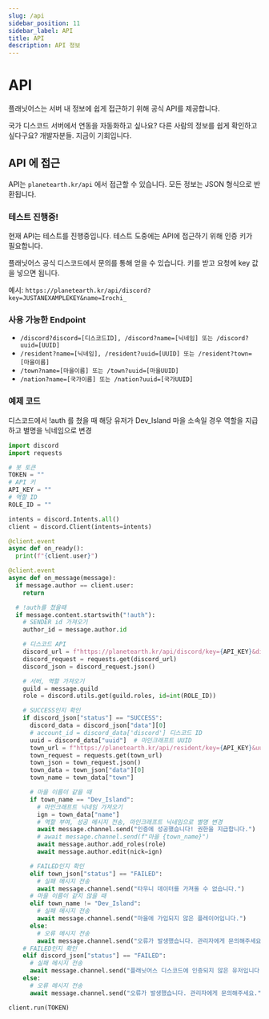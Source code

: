 ```yaml
---
slug: /api
sidebar_position: 11
sidebar_label: API
title: API
description: API 정보
---
```

# API
플래닛어스는 서버 내 정보에 쉽게 접근하기 위해 공식 API를 제공합니다.

국가 디스코드 서버에서 연동을 자동화하고 싶나요? 다른 사람의 정보를 쉽게 확인하고 싶다구요? 개발자분들. 지금이 기회입니다.
## API 에 접근
API는 `planetearth.kr/api` 에서 접근할 수 있습니다. 모든 정보는 JSON 형식으로 반환됩니다.

### 테스트 진행중!
현재 API는 테스트를 진행중입니다. 테스트 도중에는 API에 접근하기 위해 인증 키가 필요합니다.

플래닛어스 공식 디스코드에서 문의를 통해 얻을 수 있습니다. 키를 받고 요청에 key 값을 넣으면 됩니다.

예시: `https://planetearth.kr/api/discord?key=JUSTANEXAMPLEKEY&name=Irochi_`

### 사용 가능한 Endpoint
* `/discord?discord=[디스코드ID], /discord?name=[닉네임] 또는 /discord?uuid=[UUID]`
* `/resident?name=[닉네임], /resident?uuid=[UUID] 또는 /resident?town=[마을이름]`
* `/town?name=[마을이름] 또는 /town?uuid=[마을UUID]`
* `/nation?name=[국가이름] 또는 /nation?uuid=[국가UUID]`

### 예제 코드
디스코드에서 !auth 를 쳤을 때 해당 유저가 Dev_Island 마을 소속일 경우 역할을 지급하고 별명을 닉네임으로 변경
```py
import discord
import requests

# 봇 토큰
TOKEN = ""
# API 키
API_KEY = ""
# 역할 ID
ROLE_ID = ""

intents = discord.Intents.all()
client = discord.Client(intents=intents)

@client.event
async def on_ready():
  print(f"{client.user}")

@client.event
async def on_message(message):
  if message.author == client.user:
    return

  # !auth를 쳤을때
  if message.content.startswith("!auth"):
    # SENDER id 가져오기
    author_id = message.author.id

    # 디스코드 API
    discord_url = f"https://planetearth.kr/api/discord/key={API_KEY}&discord={author_id}"
    discord_request = requests.get(discord_url)
    discord_json = discord_request.json()

    # 서버, 역할 가져오기
    guild = message.guild
    role = discord.utils.get(guild.roles, id=int(ROLE_ID))

    # SUCCESS인지 확인
    if discord_json["status"] == "SUCCESS":
      discord_data = discord_json["data"][0]
      # account_id = discord_data['discord'] 디스코드 ID
      uuid = discord_data["uuid"]  # 마인크래프트 UUID
      town_url = f"https://planetearth.kr/api/resident/key={API_KEY}&uuid={uuid}"
      town_request = requests.get(town_url)
      town_json = town_request.json()
      town_data = town_json["data"][0]
      town_name = town_data["town"]

      # 마을 이름이 같을 때
      if town_name == "Dev_Island":
        # 마인크래프트 닉네임 가져오기
        ign = town_data["name"]
        # 역할 부여, 성공 메시지 전송, 마인크래프트 닉네임으로 별명 변경
        await message.channel.send("인증에 성공했습니다! 권한을 지급합니다.")
        # await message.channel.send(f"마을 {town_name}")
        await message.author.add_roles(role)
        await message.author.edit(nick=ign)

      # FAILED인지 확인
      elif town_json["status"] == "FAILED":
        # 실패 메시지 전송
        await message.channel.send("타우니 데이터를 가져올 수 없습니다.")
      # 마을 이름이 같지 않을 때
      elif town_name != "Dev_Island":
        # 실패 메시지 전송
        await message.channel.send("마을에 가입되지 않은 플레이어입니다.")
      else:
        # 오류 메시지 전송
        await message.channel.send("오류가 발생했습니다. 관리자에게 문의해주세요.")
    # FAILED인지 확인
    elif discord_json["status"] == "FAILED":
      # 실패 메시지 전송
      await message.channel.send("플래닛어스 디스코드에 인증되지 않은 유저입니다.")
    else:
      # 오류 메시지 전송
      await message.channel.send("오류가 발생했습니다. 관리자에게 문의해주세요.")

client.run(TOKEN)
```